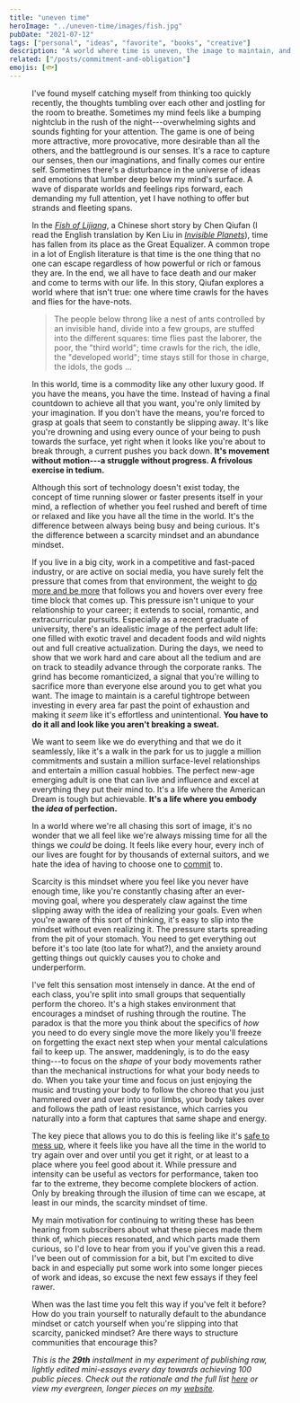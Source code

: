 ```yaml
---
title: "uneven time"
heroImage: "../uneven-time/images/fish.jpg"
pubDate: "2021-07-12"
tags: ["personal", "ideas", "favorite", "books", "creative"]
description: "A world where time is uneven, the image to maintain, and the power of mindsets"
related: ["/posts/commitment-and-obligation"]
emojis: [🐟]
---
```



<Figure
  src={fish}
  caption="*an art piece representing the fish of lijiang by [James W Hedges](http://jameswhedges.com/the-fish-of-lijiang/)*"
/>

I've found myself catching myself from thinking too quickly recently, the thoughts tumbling over each other and jostling for the room to breathe. Sometimes my mind feels like a bumping nightclub in the rush of the night---overwhelming sights and sounds fighting for your attention. The game is one of being more attractive, more provocative, more desirable than all the others, and the battleground is our senses. It's a race to capture our senses, then our imaginations, and finally comes our entire self. Sometimes there's a disturbance in the universe of ideas and emotions that lumber deep below my mind's surface. A wave of disparate worlds and feelings rips forward, each demanding my full attention, yet I have nothing to offer but strands and fleeting spans.

In the *[Fish of Lijiang](http://clarkesworldmagazine.com/chen_08_11/)*, a Chinese short story by Chen Qiufan (I read the English translation by Ken Liu in *[Invisible Planets](https://www.goodreads.com/book/show/28220730-invisible-planets)*), time has fallen from its place as the Great Equalizer. A common trope in a lot of English literature is that time is the one thing that no one can escape regardless of how powerful or rich or famous they are. In the end, we all have to face death and our maker and come to terms with our life. In this story, Qiufan explores a world where that isn't true: one where time crawls for the haves and flies for the have-nots.

> The people below throng like a nest of ants controlled by an invisible hand, divide into a few groups, are stuffed into the different squares: time flies past the laborer, the poor, the "third world"; time crawls for the rich, the idle, the "developed world"; time stays still for those in charge, the idols, the gods ...

In this world, time is a commodity like any other luxury good. If you have the means, you have the time. Instead of having a final countdown to achieve all that you want, you're only limited by your imagination. If you don't have the means, you're forced to grasp at goals that seem to constantly be slipping away. It's like you're drowning and using every ounce of your being to push towards the surface, yet right when it looks like you're about to break through, a current pushes you back down. **It's movement without motion---a struggle without progress. A frivolous exercise in tedium.**

Although this sort of technology doesn't exist today, the concept of time running slower or faster presents itself in your mind, a reflection of whether you feel rushed and bereft of time or relaxed and like you have all the time in the world. It's the difference between always being busy and being curious. It's the difference between a scarcity mindset and an abundance mindset.

If you live in a big city, work in a competitive and fast-paced industry, or are active on social media, you have surely felt the pressure that comes from that environment, the weight to [do more and be more](https://spencerchang.substack.com/p/do-more-be-more-mini-26100) that follows you and hovers over every free time block that comes up. This pressure isn't unique to your relationship to your career; it extends to social, romantic, and extracurricular pursuits. Especially as a recent graduate of university, there's an idealistic image of the perfect adult life: one filled with exotic travel and decadent foods and wild nights out and full creative actualization. During the days, we need to show that we work hard and care about all the tedium and are on track to steadily advance through the corporate ranks. The grind has become romanticized, a signal that you're willing to sacrifice more than everyone else around you to get what you want. The image to maintain is a careful tightrope between investing in every area far past the point of exhaustion and making it *seem* like it's effortless and unintentional. **You have to do it all and look like you aren't breaking a sweat.**

We want to seem like we do everything and that we do it seamlessly, like it's a walk in the park for us to juggle a million commitments and sustain a million surface-level relationships and entertain a million casual hobbies. The perfect new-age emerging adult is one that can live and influence and excel at everything they put their mind to. It's a life where the American Dream is tough but achievable. **It's a life where you embody the *idea* of perfection.**

In a world where we're all chasing this sort of image, it's no wonder that we all feel like we're always missing time for all the things we *could* be doing. It feels like every hour, every inch of our lives are fought for by thousands of external suitors, and we hate the idea of having to choose one to [commit](https://www.spencerchang.me/posts/commitment-and-obligation/) to.

Scarcity is this mindset where you feel like you never have enough time, like you're constantly chasing after an ever-moving goal, where you desperately claw against the time slipping away with the idea of realizing your goals. Even when you're aware of this sort of thinking, it's easy to slip into the mindset without even realizing it. The pressure starts spreading from the pit of your stomach. You need to get everything out before it's too late (too late for what?), and the anxiety around getting things out quickly causes you to choke and underperform.

I've felt this sensation most intensely in dance. At the end of each class, you're split into small groups that sequentially perform the choreo. It's a high stakes environment that encourages a mindset of rushing through the routine. The paradox is that the more you think about the specifics of *how* you need to do every single move the more likely you'll freeze on forgetting the exact next step when your mental calculations fail to keep up. The answer, maddeningly, is to do the easy thing---to focus on the *shape* of your body movements rather than the mechanical instructions for what your body needs to do. When you take your time and focus on just enjoying the music and trusting your body to follow the choreo that you just hammered over and over into your limbs, your body takes over and follows the path of least resistance, which carries you naturally into a form that captures that same shape and energy.

The key piece that allows you to do this is feeling like it's [safe to mess up](https://spencerchang.substack.com/p/trust), where it feels like you have all the time in the world to try again over and over until you get it right, or at least to a place where you feel good about it. While pressure and intensity can be useful as vectors for performance, taken too far to the extreme, they become complete blockers of action. Only by breaking through the illusion of time can we escape, at least in our minds, the scarcity mindset of time.

My main motivation for continuing to writing these has been hearing from subscribers about what these pieces made them think of, which pieces resonated, and which parts made them curious, so I'd love to hear from you if you've given this a read. I've been out of commission for a bit, but I'm excited to dive back in and especially put some work into some longer pieces of work and ideas, so excuse the next few essays if they feel rawer.

When was the last time you felt this way if you've felt it before? How do you train yourself to naturally default to the abundance mindset or catch yourself when you're slipping into that scarcity, panicked mindset? Are there ways to structure communities that encourage this?

_This is the **29th** installment in my experiment of publishing raw, lightly edited mini-essays every day towards achieving 100 public pieces. Check out the rationale and the full list [here](https://www.spencerchang.me/experiments/100posts/) or view my evergreen, longer pieces on my [website](https://spencerchang.me/)._
